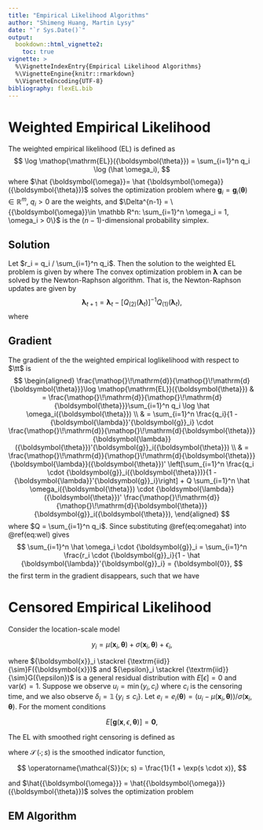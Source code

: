 ```yaml
---
title: "Empirical Likelihood Algorithms"
author: "Shimeng Huang, Martin Lysy"
date: "`r Sys.Date()`"
output:
  bookdown::html_vignette2:
    toc: true
vignette: >
  %\VignetteIndexEntry{Empirical Likelihood Algorithms}
  %\VignetteEngine{knitr::rmarkdown}
  %\VignetteEncoding{UTF-8}
bibliography: flexEL.bib
---
```


<!-- <script type="text/x-mathjax-config"> -->
<!-- MathJax.Hub.Config({ -->
<!--   TeX: { equationNumbers: { autoNumber: "AMS" } } -->
<!-- }); -->
<!-- </script> -->

\DeclareMathOperator*{\argmax}{arg\,max}
\DeclareMathOperator*{\argmin}{arg\,min}
\DeclareMathOperator{\EL}{EL}
\DeclareMathOperator{\CEL}{CEL}
\newcommand{\SCEL}{\textrm{SCEL}}
\newcommand{\bm}[1]{\boldsymbol{#1}}
\newcommand{\bz}{{\bm{0}}}
\newcommand{\bg}{{\bm{g}}}
\newcommand{\XX}{{\bm{X}}}
\newcommand{\xx}{{\bm{x}}}
\newcommand{\zz}{{\bm{z}}}
\newcommand{\bbe}{{\bm{\beta}}}
\newcommand{\bga}{{\bm{\gamma}}}
\newcommand{\bla}{{\bm{\lambda}}}
\newcommand{\w}{{\omega}}
\newcommand{\bom}{{\bm{\omega}}}
\newcommand{\eps}{{\epsilon}}
\newcommand{\tth}{{\bm{\theta}}}
\newcommand{\E}{\textrm{E}}
\newcommand{\F}{\textrm{F}}
\newcommand{\R}{\mathbb R}
\newcommand{\var}{\textrm{var}}
\newcommand{\iid}{\stackrel {\textrm{iid}}{\sim}}
\newcommand{\N}{\mathcal N}
\newcommand{\ud}{\mathop{}\!\mathrm{d}}
\newcommand{\dth}{\frac{\ud}{\ud\tth}}
\newcommand{\indicator}{\operatorname{\mathbb{1}}}
\newcommand{\indsmooth}{\operatorname{\mathcal{S}}}

# Weighted Empirical Likelihood

The weighted empirical likelihood (EL) is defined as
$$
\log \EL(\tth) = \sum_{i=1}^n q_i \log (\hat \omega_i),
$$
where $\hat \bom = \hat \bom(\tth)$ solves the optimization problem
\begin{equation}
\max_{\bom} \sum_{i=1}^n q_i \log(\omega_i) \qquad \Big\vert \qquad \sum_{i=1}^n \omega_i \cdot \bg_i = \bz, \quad \bom \in \Delta^{n-1},
(\#eq:wel)
\end{equation}
where $\bg_i  = \bg_i(\tth) \in \mathbb R^m$, $q_i > 0$ are the weights, and $\Delta^{n-1} = \{\bom \in \mathbb R^n: \sum_{i=1}^n \omega_i = 1, \omega_i > 0\}$ is the $(n-1)$-dimensional probability simplex.

## Solution

Let $r_i = q_i / \sum_{i=1}^n q_i$.  Then the solution to the weighted EL problem is given by
\begin{equation}
\hat \omega_i = \frac{r_i}{1 - \hat \bla'\bg_i}, 
(\#eq:omegahat)
\end{equation}
where 
\begin{equation}
\begin{aligned}
\hat \bla & = \argmax_{\bla} Q(\bla), \\
Q(\bla) & = \sum_{i=1}^n r_i \log^\star\left(1 - \bla'\bg_i; r_i\right), \\
\log^\star(x; r) & = 
\begin{cases} 
\log(x) & x \ge r \\
- \tfrac 1 2 (x/r)^2 + 2 (x/r) - \tfrac 3 2 + \log r & x < r.
\end{cases}
\end{aligned}
(\#eq:optim)
\end{equation}
The convex optimization problem in $\bla$ can be solved by the Newton-Raphson algorithm.  That is, the Newton-Raphson updates are given by
$$
\bla_{t+1} = \bla_{t} - [Q_{(2)}(\bla_t)]^{-1} Q_{(1)}(\bla_t),
$$
where
\begin{equation}
\begin{aligned}
Q_{(1)}(\bla) = \frac{\ud}{\ud \bla} Q(\bla) & = -\sum_{i=1}^n r_i \log^\star_{(1)}(1 - \bla'\bg_i; r_i) \bg_i, \\
Q_{(2)}(\bla) = \frac{\ud^2}{\ud \bla \ud \bla'} Q(\bla) & = \sum_{i=1}^n r_i \log^\star_{(2)}(1 - \bla' \bg_i; r_i) \bg_i \bg_i',
\end{aligned}
(\#eq:nr)
\end{equation}

## Gradient

The gradient of the the weighted empirical loglikelihood with respect to $\tt$ is
$$
\begin{aligned}
\dth \log \EL(\tth) & = \dth \sum_{i=1}^n q_i \log \hat \omega_i(\tth) \\
& = \sum_{i=1}^n \frac{q_i}{1 - \bla'\bg_i} \cdot \dth \bla(\tth)'\bg_i(\tth) \\
& = \dth \bla(\tth)' \left[\sum_{i=1}^n \frac{q_i \cdot \bg_i(\tth)}{1 - \bla'\bg_i}\right] + Q \sum_{i=1}^n \hat \omega_i(\tth) \cdot \bla(\tth)' \dth \bg_i(\tth),
\end{aligned}
$$
where $Q = \sum_{i=1}^n q_i$.  Since substituting \@ref(eq:omegahat) into \@ref(eq:wel) gives
$$
\sum_{i=1}^n \hat \omega_i \cdot \bg_i = \sum_{i=1}^n \frac{r_i \cdot \bg_i}{1 - \hat \bla'\bg_i} = \bz,
$$
the first term in the gradient disappears, such that we have
\begin{equation}
\dth \log \EL(\tth) = Q \sum_{i=1}^n \hat \omega_i(\tth) \cdot \bla(\tth)' \dth \bg_i(\tth).
(\#eq:gradel)
\end{equation}

# Censored Empirical Likelihood

Consider the location-scale model

$$
y_i = \mu(\xx_i, \tth) + \sigma(\xx_i, \tth) + \eps_i,
$$

where $\xx_i \iid F(\xx)$ and $\eps_i \iid G(\eps)$ is a general residual distribution with $E[\eps] = 0$ and $\var(\eps) = 1$.  Suppose we observe $u_i = \min(y_i, c_i)$ where $c_i$ is the censoring time, and we also observe $\delta_i = \indicator\{y_i \le c_i\}$.  Let $e_i = e_i(\tth) = (u_i - \mu(\xx_i, \tth))/\sigma(\xx_i, \tth)$.  For the moment conditions

$$
E[\bg(\xx, \eps, \tth)] = \bz,
$$

The EL with smoothed right censoring is defined as
\begin{equation}
\log \CEL(\tth) = \log \CEL(\tth, \hat{\bom}) = \sum_{i=1}^n \left[\delta_i \log(\hat\w_i) + (1-\delta_i) \log\left(\sum_{j=1}^n \indsmooth(e_i - e_j; s) \cdot \hat\w_j \right)\right],
\end{equation}

where $\indsmooth(\cdot; s)$ is the smoothed indicator function,

$$
\indsmooth(x; s) = \frac{1}{1 + \exp(s \cdot x)},
$$

and $\hat{\bom} = \hat{\bom}(\tth)$ solves the optimization problem

\begin{equation}
\max_{\bom} \log \CEL(\tth, \bom) \qquad \Big\vert \qquad \sum_{i=1}^n \omega_i \cdot \bg_i = \bz, \quad \bom \in \Delta^{n-1}.
\end{equation}

## EM Algorithm

